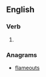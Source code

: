 ==English==

===Verb===
{{head|en|verb form}}

# {{en-third-person singular of|flame out}}

===Anagrams===
* [[flameouts#English|flameouts]]